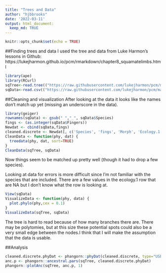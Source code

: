 ```yaml
---
title: "Trees and Data"
author: "hjbbrooks"
date: '2022-03-11'
output: html_document:
  keep_md: TRUE
---
```


```r
knitr::opts_chunk$set(echo = TRUE)
```

##Finding trees and data
I used the tree and data from Luke Harmon's lessons in Github: 
https://lukejharmon.github.io/pcm/rmarkdown/chapter8_squamatelimbs.html


```r
library(ape)
library(RCurl)
sqTree<-read.tree(("https://raw.githubusercontent.com/lukejharmon/pcm/master/datafiles/squamate.phy"))
sqData<-read.csv(("https://raw.githubusercontent.com/lukejharmon/pcm/master/datafiles/brandley_table.csv"), stringsAsFactors = FALSE)
```

##Cleaning and visualization
After looking at the data it looks like the names don't match up yet (missing an underscore in the data).

```r
library(geiger)
rownames(sqData) <- gsub(" ","_", sqData$Species)
fings <- (as.integer(sqData$Fingers))
Newdat <- cbind(sqData,fings)
cleaned.discrete <- Newdat[, c('Species', 'fings', 'Morph', 'Ecology.1')]
CleanData <- function(phy, dat) {
  treedata(phy, dat, sort=TRUE)
}
CleanData(sqTree, sqData)
```

Now things seem to be matched up pretty well (though it had to drop a few species).

Looking at data for errors is more difficult since I'm not familiar with the species that are included. There are a few values in the ecology.1 row that are NA but I don't know what the row is looking at.

```r
View(sqData)
VisualizeData <- function(phy, data) {
  plot.phylo(phy,cex = 0.1)
}
VisualizeData(sqTree, sqData)
```
The tree is hard to read because of how many branches there are. There may be polytomies, but at this size these potential spots could also be a very small edge between the nodes.I think that I will make the assumption that the data is usable.

##Analysis
``` r
cleaned.discrete.phyDat <- phangorn::phyDat(cleaned.discrete, type="USER", levels = c("NA", "1", "2", "3", "4", "5"))
anc.p <- phangorn::ancestral.pars(sqTree, cleaned.discrete.phyDat)
phangorn::plotAnc(sqTree, anc.p, 1)
```

